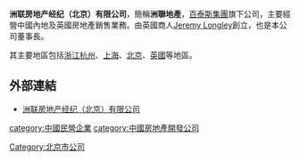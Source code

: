 '''洲联房地产经纪（北京）有限公司'''，簡稱'''洲聯地產'''，[[百泰斯集團|百泰斯集團]]旗下公司，主要經營中國內地及英國房地產銷售業務。由英國商人[[Jeremy_Longley|Jeremy Longley]]創立，也是本公司董事長。

其主要地區包括[[浙江|浙江]][[杭州|杭州]]、[[上海|上海]]、[[北京|北京]]、[[英國|英國]]等地區。

==外部連結==
*[https://web.archive.org/web/20111006163330/http://www.5continentsproperty.cn/ 洲联房地产经纪（北京）有限公司]

[[category:中國民營企業|category:中國民營企業]]
[[category:中國房地產開發公司|category:中國房地產開發公司]]
[[Category:北京市公司|Category:北京市公司]]